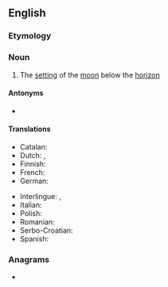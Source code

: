 ==English==

===Etymology===
{{compound|en|moon|set}}

===Noun===
{{en-noun|~}}

# The [[setting]] of the [[moon]] below the [[horizon]]

====Antonyms====
* {{l|en|moonrise}}

====Translations====
{{trans-top|the setting of the moon below the horizon}}
* Catalan: {{t|ca|posta de lluna|f}}
* Dutch: {{t|nl|[[ondergang]] [[van]] [[de]] [[maan]]|m}}, {{t|nl|maansondergang}}
* Finnish: {{t|fi|[[kuu]]n [[lasku]]}}
* French: {{t|fr|coucher de lune|m}}
* German: {{t+|de|Monduntergang|m}}
{{trans-mid}}
* Interlingue: {{t|ie|descension del lune}}, {{t|ie|cade del lune}}
* Italian: {{t|it|tramonto lunare|m}}
* Polish: {{t+|pl|zachód księżyca|m}}
* Romanian: {{t|ro|apus de lună|n}}
* Serbo-Croatian: {{t|sh|zalazak meseca}}
* Spanish: {{t|es|puesta de la luna|f}}
{{trans-bottom}}

===Anagrams===
* {{anagrams|en|a=emnoost|moonets}}